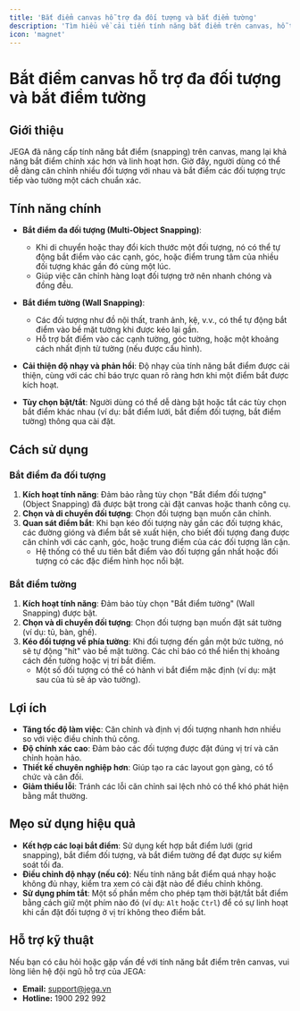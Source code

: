 ```yaml
---
title: 'Bắt điểm canvas hỗ trợ đa đối tượng và bắt điểm tường'
description: 'Tìm hiểu về cải tiến tính năng bắt điểm trên canvas, hỗ trợ bắt điểm nhiều đối tượng cùng lúc và bắt điểm vào tường trong JEGA.'
icon: 'magnet'
---
```


# Bắt điểm canvas hỗ trợ đa đối tượng và bắt điểm tường

## Giới thiệu

JEGA đã nâng cấp tính năng bắt điểm (snapping) trên canvas, mang lại khả năng bắt điểm chính xác hơn và linh hoạt hơn. Giờ đây, người dùng có thể dễ dàng căn chỉnh nhiều đối tượng với nhau và bắt điểm các đối tượng trực tiếp vào tường một cách chuẩn xác.

## Tính năng chính

- **Bắt điểm đa đối tượng (Multi-Object Snapping)**:
    - Khi di chuyển hoặc thay đổi kích thước một đối tượng, nó có thể tự động bắt điểm vào các cạnh, góc, hoặc điểm trung tâm của nhiều đối tượng khác gần đó cùng một lúc.
    - Giúp việc căn chỉnh hàng loạt đối tượng trở nên nhanh chóng và đồng đều.

- **Bắt điểm tường (Wall Snapping)**:
    - Các đối tượng như đồ nội thất, tranh ảnh, kệ, v.v., có thể tự động bắt điểm vào bề mặt tường khi được kéo lại gần.
    - Hỗ trợ bắt điểm vào các cạnh tường, góc tường, hoặc một khoảng cách nhất định từ tường (nếu được cấu hình).

- **Cải thiện độ nhạy và phản hồi**: Độ nhạy của tính năng bắt điểm được cải thiện, cùng với các chỉ báo trực quan rõ ràng hơn khi một điểm bắt được kích hoạt.
- **Tùy chọn bật/tắt**: Người dùng có thể dễ dàng bật hoặc tắt các tùy chọn bắt điểm khác nhau (ví dụ: bắt điểm lưới, bắt điểm đối tượng, bắt điểm tường) thông qua cài đặt.

## Cách sử dụng

### Bắt điểm đa đối tượng

1.  **Kích hoạt tính năng**: Đảm bảo rằng tùy chọn "Bắt điểm đối tượng" (Object Snapping) đã được bật trong cài đặt canvas hoặc thanh công cụ.
2.  **Chọn và di chuyển đối tượng**: Chọn đối tượng bạn muốn căn chỉnh.
3.  **Quan sát điểm bắt**: Khi bạn kéo đối tượng này gần các đối tượng khác, các đường gióng và điểm bắt sẽ xuất hiện, cho biết đối tượng đang được căn chỉnh với các cạnh, góc, hoặc trung điểm của các đối tượng lân cận.
    *   Hệ thống có thể ưu tiên bắt điểm vào đối tượng gần nhất hoặc đối tượng có các đặc điểm hình học nổi bật.

### Bắt điểm tường

1.  **Kích hoạt tính năng**: Đảm bảo tùy chọn "Bắt điểm tường" (Wall Snapping) được bật.
2.  **Chọn và di chuyển đối tượng**: Chọn đối tượng bạn muốn đặt sát tường (ví dụ: tủ, bàn, ghế).
3.  **Kéo đối tượng về phía tường**: Khi đối tượng đến gần một bức tường, nó sẽ tự động "hít" vào bề mặt tường. Các chỉ báo có thể hiển thị khoảng cách đến tường hoặc vị trí bắt điểm.
    *   Một số đối tượng có thể có hành vi bắt điểm mặc định (ví dụ: mặt sau của tủ sẽ áp vào tường).

## Lợi ích

- **Tăng tốc độ làm việc**: Căn chỉnh và định vị đối tượng nhanh hơn nhiều so với việc điều chỉnh thủ công.
- **Độ chính xác cao**: Đảm bảo các đối tượng được đặt đúng vị trí và căn chỉnh hoàn hảo.
- **Thiết kế chuyên nghiệp hơn**: Giúp tạo ra các layout gọn gàng, có tổ chức và cân đối.
- **Giảm thiểu lỗi**: Tránh các lỗi căn chỉnh sai lệch nhỏ có thể khó phát hiện bằng mắt thường.

## Mẹo sử dụng hiệu quả

- **Kết hợp các loại bắt điểm**: Sử dụng kết hợp bắt điểm lưới (grid snapping), bắt điểm đối tượng, và bắt điểm tường để đạt được sự kiểm soát tối đa.
- **Điều chỉnh độ nhạy (nếu có)**: Nếu tính năng bắt điểm quá nhạy hoặc không đủ nhạy, kiểm tra xem có cài đặt nào để điều chỉnh không.
- **Sử dụng phím tắt**: Một số phần mềm cho phép tạm thời bật/tắt bắt điểm bằng cách giữ một phím nào đó (ví dụ: `Alt` hoặc `Ctrl`) để có sự linh hoạt khi cần đặt đối tượng ở vị trí không theo điểm bắt.

## Hỗ trợ kỹ thuật

Nếu bạn có câu hỏi hoặc gặp vấn đề với tính năng bắt điểm trên canvas, vui lòng liên hệ đội ngũ hỗ trợ của JEGA:

- **Email:** support@jega.vn
- **Hotline:** 1900 292 992
